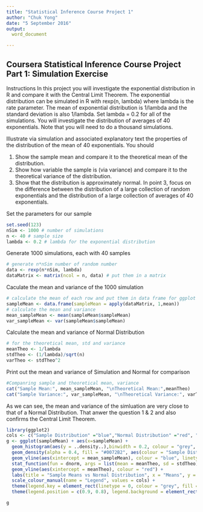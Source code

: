 ```yaml
---
title: "Statistical Inference Course Project 1"
author: "Chuk Yong"
date: "5 September 2016"
output: 
  word_document

---
```

## Coursera Statistical Inference Course Project Part 1: Simulation Exercise

Instructions
In this project you will investigate the exponential distribution in R and compare it with the Central Limit Theorem. The exponential distribution can be simulated in R with rexp(n, lambda) where lambda is the rate parameter. The mean of exponential distribution is 1/lambda and the standard deviation is also 1/lambda. Set lambda = 0.2 for all of the simulations. You will investigate the distribution of averages of 40 exponentials. Note that you will need to do a thousand simulations.

Illustrate via simulation and associated explanatory text the properties of the distribution of the mean of 40 exponentials. You should

1. Show the sample mean and compare it to the theoretical mean of the distribution.
2. Show how variable the sample is (via variance) and compare it to the theoretical variance of the distribution.
3. Show that the distribution is approximately normal.
In point 3, focus on the difference between the distribution of a large collection of random exponentials and the distribution of a large collection of averages of 40 exponentials.

Set the parameters for our sample
```r
set.seed(123)
nSim <- 1000 # number of simulations
n <- 40 # sample size
lambda <- 0.2 # lambda for the exponential distribution
```
Generate 1000 simulations, each with 40 samples
```r
# generate n*nSim number of random number
data <- rexp(n*nSim, lambda)  
dataMatrix <- matrix(ncol = n, data) # put them in a matrix
```
Caculate the mean and variance of the 1000 simulation
```r
# calculate the mean of each row and put them in data frame for ggplot
sampleMean <- data.frame(sampleMean = apply(dataMatrix, 1,mean))
# calculate the mean and variance
mean_sampleMean <- mean(sampleMean$sampleMean)
var_sampleMean <- var(sampleMean$sampleMean)
```
Calculate the mean and variance of Normal Distribution 
```r
# for the theoretical mean, std and variance
meanTheo <- 1/lambda
stdTheo <- (1/lambda)/sqrt(n)
varTheo <- stdTheo^2
```
Print out the mean and variance of Simulation and Normal for comparison
```r
#Companring sample and theoretical mean, variance
cat("Sample Mean:", mean_sampleMean, "\nTheoretical Mean:",meanTheo)
cat("Sample Variance:", var_sampleMean, "\nTheoretical Variance:", varTheo )
```
As we can see, the mean and variance of the simluation are very close to that of a Normal Distribution.  That anwer the question 1 & 2 and also confirms the Central Limit Theorem.



```r
library(ggplot2)
cols <- c("Sample Distribution" ="blue","Normal Distribution" ="red", "Bar"="grey")
g <- ggplot(sampleMean) + aes(x=sampleMean) + 
  geom_histogram(aes(y = ..density..),binwidth = 0.2, colour = "grey", fill="white") +
  geom_density(alpha = 0.4, fill = "#0072B2", aes(colour = "Sample Distribution")) + 
  geom_vline(aes(xintercept = mean_sampleMean), colour = "blue", linetype = "dashed", size = 0.8) +
  stat_function(fun = dnorm, args = list(mean = meanTheo, sd = stdTheo), aes(colour = "Normal Distribution")) +
  geom_vline(aes(xintercept = meanTheo), colour = "red") +
  labs(title = "Sample Means vs Normal Distribution", x = "Means", y = "Density") +
  scale_colour_manual(name = "Legend", values = cols) +
  theme(legend.key = element_rect(linetype = 0, colour = "grey", fill = 0)) +
  theme(legend.position = c(0.9, 0.8), legend.background = element_rect(color = "black", fill = "grey90", size = 1, linetype = "solid"))

g
```

